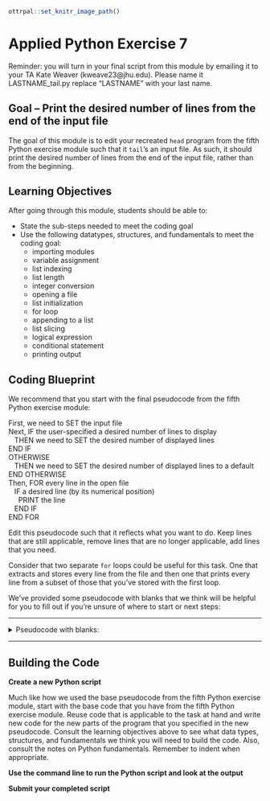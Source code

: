 ```r
ottrpal::set_knitr_image_path()
```

# Applied Python Exercise 7

Reminder: you will turn in your final script from this module by emailing it to your TA Kate Weaver (kweave23@jhu.edu). Please name it LASTNAME_tail.py replace "LASTNAME" with your last name.

## Goal -- Print the desired number of lines from the end of the input file

The goal of this module is to edit your recreated `head` program from the fifth Python exercise module such that it `tail`'s an input file. As such, it should print the desired number of lines from the end of the input file, rather than from the beginning. 

## Learning Objectives

After going through this module, students should be able to:

* State the sub-steps needed to meet the coding goal
* Use the following datatypes, structures, and fundamentals to meet the coding goal:
  * importing modules
  * variable assignment
  * list indexing
  * list length
  * integer conversion
  * opening a file
  * list initialization
  * for loop
  * appending to a list
  * list slicing
  * logical expression
  * conditional statement
  * printing output
  
## Coding Blueprint

We recommend that you start with the final pseudocode from the fifth Python exercise module: 

First, we need to SET the input file <br />
Next, IF the user-specified a desired number of lines to display <br />
&nbsp;&nbsp;  THEN we need to SET the desired number of displayed lines <br />
END IF <br />
OTHERWISE <br />
&nbsp;&nbsp;  THEN we need to SET the desired number of displayed lines to a default <br />
END OTHERWISE <br />
Then, FOR every line in the open file <br />
&nbsp;&nbsp;  IF a desired line (by its numerical position) <br />
&nbsp;&nbsp;&nbsp;&nbsp;    PRINT the line <br />
&nbsp;&nbsp;  END IF <br />
END FOR <br />

Edit this pseudocode such that it reflects what you want to do. Keep lines that are still applicable, remove lines that are no longer applicable, add lines that you need.

Consider that two separate `for` loops could be useful for this task. One that extracts and stores every line from the file and then one that prints every line from a subset of those that you've stored with the first loop.

We've provided some pseudocode with blanks that we think will be helpful for you to fill out if you're unsure of where to start or next steps:

***
<details><summary> Pseudocode with blanks: </summary>

First, we need to SET the input file <br />
Next, IF the user-specified a desired number of lines to display <br />
&nbsp;&nbsp;  THEN we need to SET the desired number of displayed lines <br />
END IF <br />
OTHERWISE  <br />
&nbsp;&nbsp;  THEN we need to SET the desired number of displayed lines to a default <br />
END OTHERWISE <br />
___ a storage list for lines in the file <br />
Then, FOR every line in the open file <br />
&nbsp;&nbsp;  ~~IF a desired line (by its numerical position)~~ <br />
&nbsp;&nbsp;&nbsp;&nbsp;    ~~PRINT the line~~ <br />
&nbsp;&nbsp;  ~~END IF~~ <br />
&nbsp;&nbsp;  ___ the line to the storage list <br />
END FOR <br />

___ a subset of the storage list to be the last ____ items in the storage list <br />
___ every line in the subset <br />
&nbsp;&nbsp;  _____ the line <br />
END FOR <br />

</details>
***

## Building the Code

**Create a new Python script**

Much like how we used the base pseudocode from the fifth Python exercise module, start with the base code that you have from the fifth Python exercise module. Reuse code that is applicable to the task at hand and write new code for the new parts of the program that you specified in the new pseudocode. Consult the learning objectives above to see what data types, structures, and fundamentals we think you will need to build the code. Also, consult the notes on Python fundamentals. Remember to indent when appropriate.

**Use the command line to run the Python script and look at the output**

**Submit your completed script**

<!--
## Completed Intended Goal Code

```python
#USAGE: LASTNAME_tail.py input_filename [desired_number_of_lines]
import sys
filename = sys.argv[1]
if len(sys.argv) > 2:
  n_lines = int(sys.argv[2])
else:
  n_lines = 10
line_list = []
for line in open(filename):
  line_list.append(line)

last_n_lines = line_list[len(line_list)-n_lines:]
for line in last_n_lines:
    print(line.strip('\r\n'))
```
-->